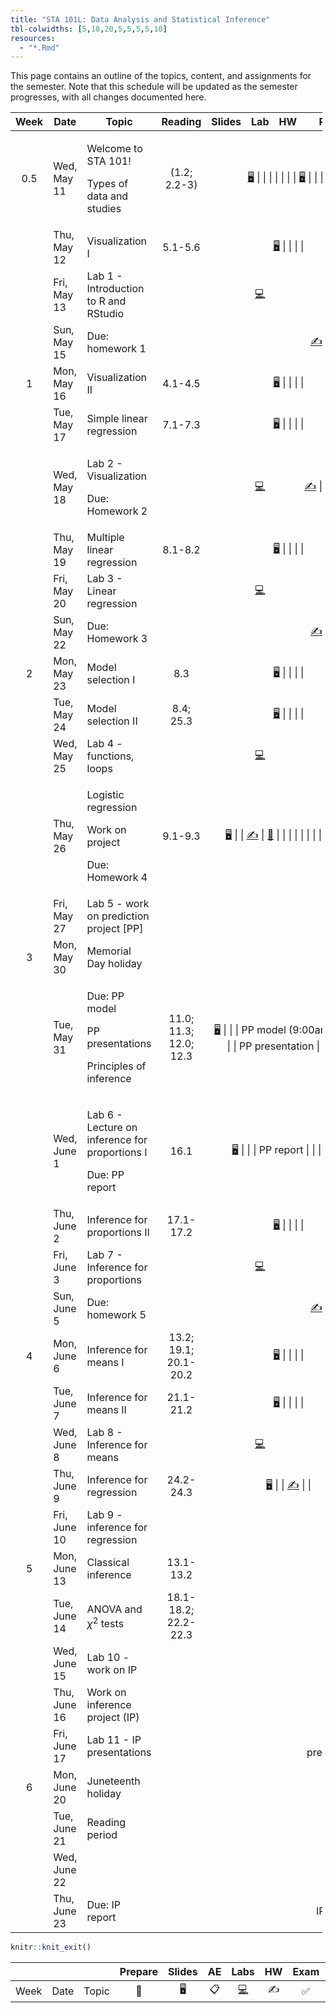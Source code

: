 ```yaml
---
title: "STA 101L: Data Analysis and Statistical Inference"
tbl-colwidths: [5,10,20,5,5,5,5,10]
resources: 
  - "*.Rmd"
---
```


This page contains an outline of the topics, content, and assignments for the semester. Note that this schedule will be updated as the semester progresses, with all changes documented here.

::: column-screen-inset-right
+-------+--------------+------------------------------------------------+------------------------+---------------------------------------------------------------------------+--------------------------------------------------------------------------------------------------------------------------------------------------+---------------------+----------------------------------------------------------------------------+
| Week  | Date         | Topic                                          | Reading                | Slides                                                                    | Lab                                                                                                                                              | HW                  | Project                                                                    |
+:=====:+==============+================================================+:======================:+:=========================================================================:+:================================================================================================================================================:+:===================:+:==========================================================================:+
| 0.5   | Wed, May 11  | Welcome to STA 101!                            | (1.2; 2.2-3)           | [🖥️](/slides/lec-1.html "Lecture slides"){aria-label="Lecture 1 slides"}  |                                                                                                                                                  |                     |                                                                            |
|       |              |                                                |                        |                                                                           |                                                                                                                                                  |                     |                                                                            |
|       |              | Types of data and studies                      |                        | [🖥️](/slides/lec-2.html "Lecture slides"){aria-label="Lecture 2 slides"}  |                                                                                                                                                  |                     |                                                                            |
+-------+--------------+------------------------------------------------+------------------------+---------------------------------------------------------------------------+--------------------------------------------------------------------------------------------------------------------------------------------------+---------------------+----------------------------------------------------------------------------+
|       | Thu, May 12  | Visualization I                                | 5.1-5.6                | [🖥️](/slides/lec-3.html "Lecture slides"){aria-label="Lecture 3 slides"}  |                                                                                                                                                  |                     |                                                                            |
+-------+--------------+------------------------------------------------+------------------------+---------------------------------------------------------------------------+--------------------------------------------------------------------------------------------------------------------------------------------------+---------------------+----------------------------------------------------------------------------+
|       | Fri, May 13  | Lab 1 - Introduction to R and RStudio          |                        |                                                                           | [💻](https://openintro.shinyapps.io/ims-01-data-01/ "Lab instructions"){aria-label="Lab 1 instructions"}                                         |                     |                                                                            |
+-------+--------------+------------------------------------------------+------------------------+---------------------------------------------------------------------------+--------------------------------------------------------------------------------------------------------------------------------------------------+---------------------+----------------------------------------------------------------------------+
|       | Sun, May 15  | Due: homework 1                                |                        |                                                                           |                                                                                                                                                  | [✍️](/hw/hw-1.html) |                                                                            |
+-------+--------------+------------------------------------------------+------------------------+---------------------------------------------------------------------------+--------------------------------------------------------------------------------------------------------------------------------------------------+---------------------+----------------------------------------------------------------------------+
| 1     | Mon, May 16  | Visualization II                               | 4.1-4.5                | [🖥️](/slides/lec-3.html "Lecture slides"){aria-label="Lecture 3 slides"}  |                                                                                                                                                  |                     |                                                                            |
+-------+--------------+------------------------------------------------+------------------------+---------------------------------------------------------------------------+--------------------------------------------------------------------------------------------------------------------------------------------------+---------------------+----------------------------------------------------------------------------+
|       | Tue, May 17  | Simple linear regression                       | 7.1-7.3                | [🖥️](/slides/lec-4.html "Lecture slides"){aria-label="Lecture 4 slides"}  |                                                                                                                                                  |                     |                                                                            |
+-------+--------------+------------------------------------------------+------------------------+---------------------------------------------------------------------------+--------------------------------------------------------------------------------------------------------------------------------------------------+---------------------+----------------------------------------------------------------------------+
|       | Wed, May 18  | Lab 2 - Visualization                          |                        |                                                                           | [💻](http://openintrostat.github.io/oilabs-tidy/02_intro_to_data/intro_to_data.html "Lab instructions"){aria-label="Lab 1 instructions"}         | [✍️](/hw/hw-2.html) |                                                                            |
|       |              |                                                |                        |                                                                           |                                                                                                                                                  |                     |                                                                            |
|       |              | Due: Homework 2                                |                        |                                                                           |                                                                                                                                                  |                     |                                                                            |
+-------+--------------+------------------------------------------------+------------------------+---------------------------------------------------------------------------+--------------------------------------------------------------------------------------------------------------------------------------------------+---------------------+----------------------------------------------------------------------------+
|       | Thu, May 19  | Multiple linear regression                     | 8.1-8.2                | [🖥️](/slides/lec-5.html "Lecture slides"){aria-label="Lecture 4 slides"}  |                                                                                                                                                  |                     |                                                                            |
+-------+--------------+------------------------------------------------+------------------------+---------------------------------------------------------------------------+--------------------------------------------------------------------------------------------------------------------------------------------------+---------------------+----------------------------------------------------------------------------+
|       | Fri, May 20  | Lab 3 - Linear regression                      |                        |                                                                           | [💻](http://openintrostat.github.io/oilabs-tidy/08_simple_regression/simple_regression.html "Lab instructions"){aria-label="Lab 1 instructions"} |                     |                                                                            |
+-------+--------------+------------------------------------------------+------------------------+---------------------------------------------------------------------------+--------------------------------------------------------------------------------------------------------------------------------------------------+---------------------+----------------------------------------------------------------------------+
|       | Sun, May 22  | Due: Homework 3                                |                        |                                                                           |                                                                                                                                                  | [✍️](/hw/hw-3.html) |                                                                            |
+-------+--------------+------------------------------------------------+------------------------+---------------------------------------------------------------------------+--------------------------------------------------------------------------------------------------------------------------------------------------+---------------------+----------------------------------------------------------------------------+
| 2     | Mon, May 23  | Model selection I                              | 8.3                    | [🖥️](/slides/lec-6.html "Lecture slides"){aria-label="Lecture 4 slides"}  |                                                                                                                                                  |                     |                                                                            |
+-------+--------------+------------------------------------------------+------------------------+---------------------------------------------------------------------------+--------------------------------------------------------------------------------------------------------------------------------------------------+---------------------+----------------------------------------------------------------------------+
|       | Tue, May 24  | Model selection II                             | 8.4; 25.3              | [🖥️](/slides/lec-6.html "Lecture slides"){aria-label="Lecture 4 slides"}  |                                                                                                                                                  |                     |                                                                            |
+-------+--------------+------------------------------------------------+------------------------+---------------------------------------------------------------------------+--------------------------------------------------------------------------------------------------------------------------------------------------+---------------------+----------------------------------------------------------------------------+
|       | Wed, May 25  | Lab 4 - functions, loops                       |                        |                                                                           | [💻](/documents/lab-5.pdf "Lab instructions"){aria-label="Lab 1 instructions"}                                                                   |                     |                                                                            |
+-------+--------------+------------------------------------------------+------------------------+---------------------------------------------------------------------------+--------------------------------------------------------------------------------------------------------------------------------------------------+---------------------+----------------------------------------------------------------------------+
|       | Thu, May 26  | Logistic regression                            | 9.1-9.3                | [🖥️](/slides/lec-7.html "Lecture slides"){aria-label="Lecture 4 slides"}  |                                                                                                                                                  | [✍️](/hw/hw-4.html) | [📂](/projects/rmd_tips.Rmd "Tips for rmd"){aria-label="Lecture 4 slides"} |
|       |              |                                                |                        |                                                                           |                                                                                                                                                  |                     |                                                                            |
|       |              | Work on project                                |                        |                                                                           |                                                                                                                                                  |                     |                                                                            |
|       |              |                                                |                        |                                                                           |                                                                                                                                                  |                     |                                                                            |
|       |              | Due: Homework 4                                |                        |                                                                           |                                                                                                                                                  |                     |                                                                            |
+-------+--------------+------------------------------------------------+------------------------+---------------------------------------------------------------------------+--------------------------------------------------------------------------------------------------------------------------------------------------+---------------------+----------------------------------------------------------------------------+
|       | Fri, May 27  | Lab 5 - work on prediction project \[PP\]      |                        |                                                                           |                                                                                                                                                  |                     |                                                                            |
+-------+--------------+------------------------------------------------+------------------------+---------------------------------------------------------------------------+--------------------------------------------------------------------------------------------------------------------------------------------------+---------------------+----------------------------------------------------------------------------+
| 3     | Mon, May 30  | Memorial Day holiday                           |                        |                                                                           |                                                                                                                                                  |                     |                                                                            |
+-------+--------------+------------------------------------------------+------------------------+---------------------------------------------------------------------------+--------------------------------------------------------------------------------------------------------------------------------------------------+---------------------+----------------------------------------------------------------------------+
|       | Tue, May 31  | Due: PP model                                  | 11.0; 11.3; 12.0; 12.3 | [🖥️](/slides/lec-8.html "Lecture slides"){aria-label="Lecture 4 slides"}  |                                                                                                                                                  |                     | PP model (9:00am)                                                          |
|       |              |                                                |                        |                                                                           |                                                                                                                                                  |                     |                                                                            |
|       |              | PP presentations                               |                        |                                                                           |                                                                                                                                                  |                     | PP presentation                                                            |
|       |              |                                                |                        |                                                                           |                                                                                                                                                  |                     |                                                                            |
|       |              | Principles of inference                        |                        |                                                                           |                                                                                                                                                  |                     |                                                                            |
+-------+--------------+------------------------------------------------+------------------------+---------------------------------------------------------------------------+--------------------------------------------------------------------------------------------------------------------------------------------------+---------------------+----------------------------------------------------------------------------+
|       | Wed, June 1  | Lab 6 - Lecture on inference for proportions I | 16.1                   | [🖥️](/slides/lec-9.html "Lecture slides"){aria-label="Lecture 4 slides"}  |                                                                                                                                                  |                     | PP report                                                                  |
|       |              |                                                |                        |                                                                           |                                                                                                                                                  |                     |                                                                            |
|       |              | Due: PP report                                 |                        |                                                                           |                                                                                                                                                  |                     |                                                                            |
+-------+--------------+------------------------------------------------+------------------------+---------------------------------------------------------------------------+--------------------------------------------------------------------------------------------------------------------------------------------------+---------------------+----------------------------------------------------------------------------+
|       | Thu, June 2  | Inference for proportions II                   | 17.1-17.2              | [🖥️](/slides/lec-9.html "Lecture slides"){aria-label="Lecture 4 slides"}  |                                                                                                                                                  |                     |                                                                            |
+-------+--------------+------------------------------------------------+------------------------+---------------------------------------------------------------------------+--------------------------------------------------------------------------------------------------------------------------------------------------+---------------------+----------------------------------------------------------------------------+
|       | Fri, June 3  | Lab 7 - Inference for proportions              |                        |                                                                           | [💻](https://openintro.shinyapps.io/ims-05-infer-01/ "Lab instructions"){aria-label="Lab 1 instructions"}                                        |                     |                                                                            |
+-------+--------------+------------------------------------------------+------------------------+---------------------------------------------------------------------------+--------------------------------------------------------------------------------------------------------------------------------------------------+---------------------+----------------------------------------------------------------------------+
|       | Sun, June 5  | Due: homework 5                                |                        |                                                                           |                                                                                                                                                  | [✍️](/hw/hw-5.html) |                                                                            |
+-------+--------------+------------------------------------------------+------------------------+---------------------------------------------------------------------------+--------------------------------------------------------------------------------------------------------------------------------------------------+---------------------+----------------------------------------------------------------------------+
| 4     | Mon, June 6  | Inference for means I                          | 13.2; 19.1; 20.1-20.2  | [🖥️](/slides/lec-10.html "Lecture slides"){aria-label="Lecture 4 slides"} |                                                                                                                                                  |                     |                                                                            |
+-------+--------------+------------------------------------------------+------------------------+---------------------------------------------------------------------------+--------------------------------------------------------------------------------------------------------------------------------------------------+---------------------+----------------------------------------------------------------------------+
|       | Tue, June 7  | Inference for means II                         | 21.1-21.2              | [🖥️](/slides/lec-10.html "Lecture slides"){aria-label="Lecture 4 slides"} |                                                                                                                                                  |                     |                                                                            |
+-------+--------------+------------------------------------------------+------------------------+---------------------------------------------------------------------------+--------------------------------------------------------------------------------------------------------------------------------------------------+---------------------+----------------------------------------------------------------------------+
|       | Wed, June 8  | Lab 8 - Inference for means                    |                        |                                                                           | [💻](https://openintro.shinyapps.io/ims-05-infer-07/ "Lab instructions"){aria-label="Lab 1 instructions"}                                        |                     |                                                                            |
+-------+--------------+------------------------------------------------+------------------------+---------------------------------------------------------------------------+--------------------------------------------------------------------------------------------------------------------------------------------------+---------------------+----------------------------------------------------------------------------+
|       | Thu, June 9  | Inference for regression                       | 24.2-24.3              | [🖥️](/slides/lec-11.html "Lecture slides"){aria-label="Lecture 4 slides"} |                                                                                                                                                  | [✍️](/hw/hw-6.html) |                                                                            |
+-------+--------------+------------------------------------------------+------------------------+---------------------------------------------------------------------------+--------------------------------------------------------------------------------------------------------------------------------------------------+---------------------+----------------------------------------------------------------------------+
|       | Fri, June 10 | Lab 9 - inference for regression               |                        |                                                                           |                                                                                                                                                  |                     |                                                                            |
+-------+--------------+------------------------------------------------+------------------------+---------------------------------------------------------------------------+--------------------------------------------------------------------------------------------------------------------------------------------------+---------------------+----------------------------------------------------------------------------+
| 5     | Mon, June 13 | Classical inference                            | 13.1-13.2              |                                                                           |                                                                                                                                                  |                     |                                                                            |
+-------+--------------+------------------------------------------------+------------------------+---------------------------------------------------------------------------+--------------------------------------------------------------------------------------------------------------------------------------------------+---------------------+----------------------------------------------------------------------------+
|       | Tue, June 14 | ANOVA and $\chi^2$ tests                       | 18.1-18.2; 22.2-22.3   |                                                                           |                                                                                                                                                  |                     |                                                                            |
+-------+--------------+------------------------------------------------+------------------------+---------------------------------------------------------------------------+--------------------------------------------------------------------------------------------------------------------------------------------------+---------------------+----------------------------------------------------------------------------+
|       | Wed, June 15 | Lab 10 - work on IP                            |                        |                                                                           |                                                                                                                                                  |                     |                                                                            |
+-------+--------------+------------------------------------------------+------------------------+---------------------------------------------------------------------------+--------------------------------------------------------------------------------------------------------------------------------------------------+---------------------+----------------------------------------------------------------------------+
|       | Thu, June 16 | Work on inference project (IP)                 |                        |                                                                           |                                                                                                                                                  |                     |                                                                            |
+-------+--------------+------------------------------------------------+------------------------+---------------------------------------------------------------------------+--------------------------------------------------------------------------------------------------------------------------------------------------+---------------------+----------------------------------------------------------------------------+
|       | Fri, June 17 | Lab 11 - IP presentations                      |                        |                                                                           |                                                                                                                                                  |                     | IP presentation                                                            |
+-------+--------------+------------------------------------------------+------------------------+---------------------------------------------------------------------------+--------------------------------------------------------------------------------------------------------------------------------------------------+---------------------+----------------------------------------------------------------------------+
| 6     | Mon, June 20 | Juneteenth holiday                             |                        |                                                                           |                                                                                                                                                  |                     |                                                                            |
+-------+--------------+------------------------------------------------+------------------------+---------------------------------------------------------------------------+--------------------------------------------------------------------------------------------------------------------------------------------------+---------------------+----------------------------------------------------------------------------+
|       | Tue, June 21 | Reading period                                 |                        |                                                                           |                                                                                                                                                  |                     |                                                                            |
+-------+--------------+------------------------------------------------+------------------------+---------------------------------------------------------------------------+--------------------------------------------------------------------------------------------------------------------------------------------------+---------------------+----------------------------------------------------------------------------+
|       | Wed, June 22 |                                                |                        |                                                                           |                                                                                                                                                  |                     |                                                                            |
+-------+--------------+------------------------------------------------+------------------------+---------------------------------------------------------------------------+--------------------------------------------------------------------------------------------------------------------------------------------------+---------------------+----------------------------------------------------------------------------+
|       | Thu, June 23 | Due: IP report                                 |                        |                                                                           |                                                                                                                                                  |                     | IP report                                                                  |
+-------+--------------+------------------------------------------------+------------------------+---------------------------------------------------------------------------+--------------------------------------------------------------------------------------------------------------------------------------------------+---------------------+----------------------------------------------------------------------------+
:::

```r
knitr::knit_exit()
```

|      |      |       | Prepare | Slides | AE  |                                                    Labs                                                    | HW  | Exam | Project |
|--------|--------|--------|:------:|:------:|:------:|:------:|:------:|:------:|:------:|
| Week | Date | Topic |   📖    |   🖥️   | 📋  | [💻](https://sakai.duke.edu/samigo-app/servlet/Login?id=6fa7ebf3-01af-42a6-91ba-3e813d3901221641094171786) | ✍️  |  ✅  |   📂    |
